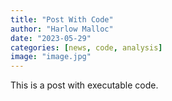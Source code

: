 ```yaml
---
title: "Post With Code"
author: "Harlow Malloc"
date: "2023-05-29"
categories: [news, code, analysis]
image: "image.jpg"
---
```


This is a post with executable code.

